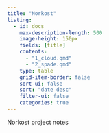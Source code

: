 ```yaml
---
title: "Norkost"
listing:
  - id: docs
    max-description-length: 500
    image-height: 150px
    fields: [title]
    contents: 
      - "1_cloud.qmd"
      - "2_spade.qmd"
    type: table
    grid-item-border: false
    sort-ui: false
    sort: "date desc"
    filter-ui: false
    categories: true
---
```


Norkost project notes

